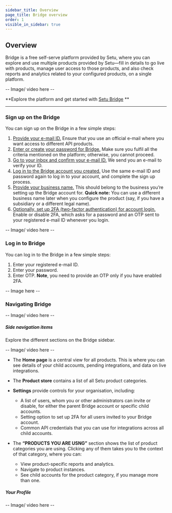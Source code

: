 ```yaml
---
sidebar_title: Overview
page_title: Bridge overview
order: 1
visible_in_sidebar: true
---
```


## Overview

Bridge is a free self-serve platform provided by Setu, where you can explore and use multiple products provided by Setu—fill in details to go live with products, manage user access to those products, and also check reports and analytics related to your configured products, on a single platform.

-- Image/ video here --

**Explore the platform and get started with <a href="https://bridge.setu.co/v2">Setu Bridge</a> **

<hr class="primary" />

### Sign up on the Bridge
You can sign up on the Bridge in a few simple steps: 
1. <ins>Provide your e-mail ID.</ins> Ensure that you use an official e-mail where you want access to different API products.
2. <ins>Enter or create your password for Bridge.</ins> Make sure you fulfil all the criteria mentioned on the platform; otherwise, you cannot proceed.
3. <ins>Go to your inbox and confirm your e-mail ID.</ins> We send you an e-mail to verify your ID. 
4. <ins>Log in to the Bridge account you created.</ins> Use the same e-mail ID and password again to log in to your account, and complete the sign up process.
5. <ins>Provide your business name.</ins> This should belong to the business you’re setting up the Bridge account for. **Quick note:** You can use a different business name later when you configure the product (say, if you have a subsidiary or a different legal name).
6. <ins>Optionally, set up 2FA (two-factor authentication) for account login.</ins> Enable or disable 2FA, which asks for a password and an OTP sent to your registered e-mail ID whenever you login.

-- Image/ video here --

### Log in to Bridge

You can log in to the Bridge in a few simple steps:
1. Enter your registered e-mail ID.
2. Enter your password.
3. Enter OTP. **Note**, you need to provide an OTP only if you have enabled 2FA.

-- Image here --

### Navigating Bridge

-- Image/ video here --

##### Side navigation items
Explore the different sections on the Bridge sidebar.

-- Image/ video here --

- The **Home page** is a central view for all products. This is where you can see details of your child accounts, pending integrations, and data on live integrations.

- The **Product store** contains a list of all Setu product categories.

- **Settings** provide controls for your organisation, including:
    - A list of users, whom you or other administrators can invite or disable, for either the parent Bridge account or specific child accounts.
    - Setting option to set up 2FA for all users invited to your Bridge account.
    - Common API credentials that you can use for integrations across all child accounts.
- The **“PRODUCTS YOU ARE USNG”** section shows the list of product categories you are using. Clicking any of them takes you to the context of that category, where you can:
    - View product-specific reports and analytics.
    - Navigate to product instances.
    - See child accounts for the product category, if you manage more than one.


##### Your Profile

-- Image/ video here --

